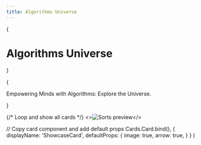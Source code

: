 ```yaml
---
title: Algorithms Universe
---
```



{<h1 className="mt-10 mb-4 text-center text-[2.5rem] font-bold tracking-tight">Algorithms Universe</h1>}

{<p className="mb-16 text-center text-lg text-gray-500 dark:text-gray-400">
        Empowering Minds with Algorithms: Explore the Universe.
</p>
}

{/* Loop and show all cards */}
<Cards>
  <ShowcaseCard title="Sorts" href="/algorithms/sorts">
    <>![Sorts preview](public/assets/sorts/sorts.png)</>
  </ShowcaseCard>
</Cards>

  // Copy card component and add default props
  Cards.Card.bind(),
  {
    displayName: 'ShowcaseCard',
    defaultProps: {
      image: true,
      arrow: true,
    }
  }
)
